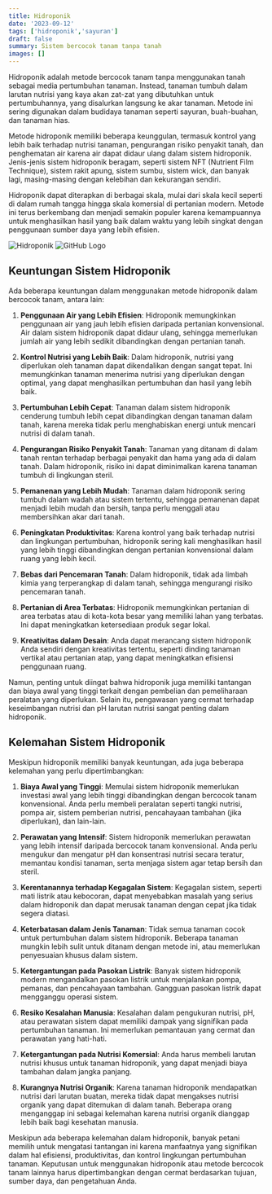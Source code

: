 ```yaml
---
title: Hidroponik
date: '2023-09-12'
tags: ['hidroponik','sayuran']
draft: false
summary: Sistem bercocok tanam tanpa tanah
images: []
---
```


Hidroponik adalah metode bercocok tanam tanpa menggunakan tanah sebagai media pertumbuhan tanaman. Instead, tanaman tumbuh dalam larutan nutrisi yang kaya akan zat-zat yang dibutuhkan untuk pertumbuhannya, yang disalurkan langsung ke akar tanaman. Metode ini sering digunakan dalam budidaya tanaman seperti sayuran, buah-buahan, dan tanaman hias.

Metode hidroponik memiliki beberapa keunggulan, termasuk kontrol yang lebih baik terhadap nutrisi tanaman, pengurangan risiko penyakit tanah, dan penghematan air karena air dapat didaur ulang dalam sistem hidroponik. Jenis-jenis sistem hidroponik beragam, seperti sistem NFT (Nutrient Film Technique), sistem rakit apung, sistem sumbu, sistem wick, dan banyak lagi, masing-masing dengan kelebihan dan kekurangan sendiri.

Hidroponik dapat diterapkan di berbagai skala, mulai dari skala kecil seperti di dalam rumah tangga hingga skala komersial di pertanian modern. Metode ini terus berkembang dan menjadi semakin populer karena kemampuannya untuk menghasilkan hasil yang baik dalam waktu yang lebih singkat dengan penggunaan sumber daya yang lebih efisien.

![Hidroponik](/static/images/hidroponik/hidroponik.jpg)
![GitHub Logo](https://github.githubassets.com/images/modules/logos_page/GitHub-Mark.png)

## Keuntungan Sistem Hidroponik

Ada beberapa keuntungan dalam menggunakan metode hidroponik dalam bercocok tanam, antara lain:

1. **Penggunaan Air yang Lebih Efisien**: Hidroponik memungkinkan penggunaan air yang jauh lebih efisien daripada pertanian konvensional. Air dalam sistem hidroponik dapat didaur ulang, sehingga memerlukan jumlah air yang lebih sedikit dibandingkan dengan pertanian tanah.

2. **Kontrol Nutrisi yang Lebih Baik**: Dalam hidroponik, nutrisi yang diperlukan oleh tanaman dapat dikendalikan dengan sangat tepat. Ini memungkinkan tanaman menerima nutrisi yang diperlukan dengan optimal, yang dapat menghasilkan pertumbuhan dan hasil yang lebih baik.

3. **Pertumbuhan Lebih Cepat**: Tanaman dalam sistem hidroponik cenderung tumbuh lebih cepat dibandingkan dengan tanaman dalam tanah, karena mereka tidak perlu menghabiskan energi untuk mencari nutrisi di dalam tanah.

4. **Pengurangan Risiko Penyakit Tanah**: Tanaman yang ditanam di dalam tanah rentan terhadap berbagai penyakit dan hama yang ada di dalam tanah. Dalam hidroponik, risiko ini dapat diminimalkan karena tanaman tumbuh di lingkungan steril.

5. **Pemanenan yang Lebih Mudah**: Tanaman dalam hidroponik sering tumbuh dalam wadah atau sistem tertentu, sehingga pemanenan dapat menjadi lebih mudah dan bersih, tanpa perlu menggali atau membersihkan akar dari tanah.

6. **Peningkatan Produktivitas**: Karena kontrol yang baik terhadap nutrisi dan lingkungan pertumbuhan, hidroponik sering kali menghasilkan hasil yang lebih tinggi dibandingkan dengan pertanian konvensional dalam ruang yang lebih kecil.

7. **Bebas dari Pencemaran Tanah**: Dalam hidroponik, tidak ada limbah kimia yang terperangkap di dalam tanah, sehingga mengurangi risiko pencemaran tanah.

8. **Pertanian di Area Terbatas**: Hidroponik memungkinkan pertanian di area terbatas atau di kota-kota besar yang memiliki lahan yang terbatas. Ini dapat meningkatkan ketersediaan produk segar lokal.

9. **Kreativitas dalam Desain**: Anda dapat merancang sistem hidroponik Anda sendiri dengan kreativitas tertentu, seperti dinding tanaman vertikal atau pertanian atap, yang dapat meningkatkan efisiensi penggunaan ruang.

Namun, penting untuk diingat bahwa hidroponik juga memiliki tantangan dan biaya awal yang tinggi terkait dengan pembelian dan pemeliharaan peralatan yang diperlukan. Selain itu, pengawasan yang cermat terhadap keseimbangan nutrisi dan pH larutan nutrisi sangat penting dalam hidroponik.

## Kelemahan Sistem Hidroponik

Meskipun hidroponik memiliki banyak keuntungan, ada juga beberapa kelemahan yang perlu dipertimbangkan:

1. **Biaya Awal yang Tinggi**: Memulai sistem hidroponik memerlukan investasi awal yang lebih tinggi dibandingkan dengan bercocok tanam konvensional. Anda perlu membeli peralatan seperti tangki nutrisi, pompa air, sistem pemberian nutrisi, pencahayaan tambahan (jika diperlukan), dan lain-lain.

2. **Perawatan yang Intensif**: Sistem hidroponik memerlukan perawatan yang lebih intensif daripada bercocok tanam konvensional. Anda perlu mengukur dan mengatur pH dan konsentrasi nutrisi secara teratur, memantau kondisi tanaman, serta menjaga sistem agar tetap bersih dan steril.

3. **Kerentanannya terhadap Kegagalan Sistem**: Kegagalan sistem, seperti mati listrik atau kebocoran, dapat menyebabkan masalah yang serius dalam hidroponik dan dapat merusak tanaman dengan cepat jika tidak segera diatasi.

4. **Keterbatasan dalam Jenis Tanaman**: Tidak semua tanaman cocok untuk pertumbuhan dalam sistem hidroponik. Beberapa tanaman mungkin lebih sulit untuk ditanam dengan metode ini, atau memerlukan penyesuaian khusus dalam sistem.

5. **Ketergantungan pada Pasokan Listrik**: Banyak sistem hidroponik modern mengandalkan pasokan listrik untuk menjalankan pompa, pemanas, dan pencahayaan tambahan. Gangguan pasokan listrik dapat mengganggu operasi sistem.

6. **Resiko Kesalahan Manusia**: Kesalahan dalam pengukuran nutrisi, pH, atau perawatan sistem dapat memiliki dampak yang signifikan pada pertumbuhan tanaman. Ini memerlukan pemantauan yang cermat dan perawatan yang hati-hati.

7. **Ketergantungan pada Nutrisi Komersial**: Anda harus membeli larutan nutrisi khusus untuk tanaman hidroponik, yang dapat menjadi biaya tambahan dalam jangka panjang.

8. **Kurangnya Nutrisi Organik**: Karena tanaman hidroponik mendapatkan nutrisi dari larutan buatan, mereka tidak dapat mengakses nutrisi organik yang dapat ditemukan di dalam tanah. Beberapa orang menganggap ini sebagai kelemahan karena nutrisi organik dianggap lebih baik bagi kesehatan manusia.

Meskipun ada beberapa kelemahan dalam hidroponik, banyak petani memilih untuk mengatasi tantangan ini karena manfaatnya yang signifikan dalam hal efisiensi, produktivitas, dan kontrol lingkungan pertumbuhan tanaman. Keputusan untuk menggunakan hidroponik atau metode bercocok tanam lainnya harus dipertimbangkan dengan cermat berdasarkan tujuan, sumber daya, dan pengetahuan Anda.